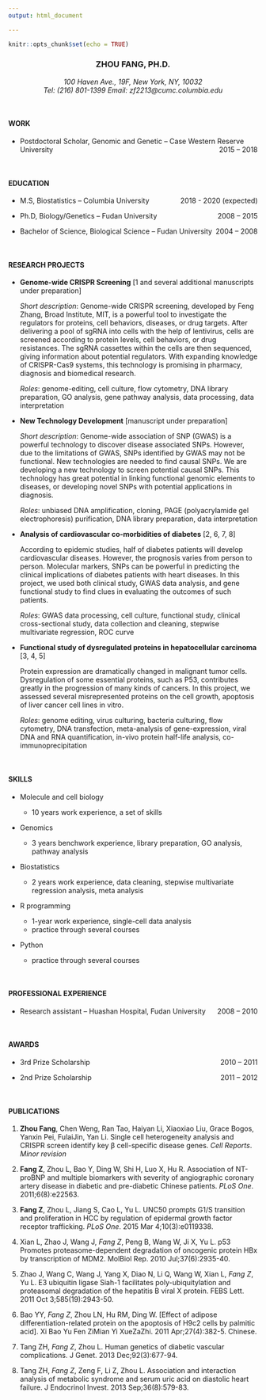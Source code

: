 ```yaml
---
output: html_document

---
```


```r
knitr::opts_chunk$set(echo = TRUE)
```

<center><h3> ZHOU FANG, PH.D. </h3></center>

<center> *100 Haven Ave., 19F, New York, NY, 10032* </center>

<center> *Tel: (216) 801-1399 Email: zf2213@cumc.columbia.edu* </center>

<br>

#### WORK 

+ <p align = "text-align: left;"> Postdoctoral Scholar, Genomic and Genetic – Case Western Reserve University <span style  = "float: right;"> 2015 – 2018 </span> </p>

<br>

#### EDUCATION 

+ <p align = "text-align: left;"> M.S, Biostatistics – Columbia University <span style  = "float: right;"> 2018 - 2020 (expected) </span> </p>

+ <p align = "text-align: left;"> Ph.D, Biology/Genetics – Fudan University <span style  = "float: right;"> 2008 – 2015 </span> </p>

+ <p align = "text-align: left;"> Bachelor of Science, Biological Science – Fudan University <span style  = "float: right;"> 2004 – 2008 </span> </p>

<br>

#### RESEARCH PROJECTS

+ **Genome-wide CRISPR Screening** [1 and several additional manuscripts under preparation]

  *Short description*: Genome-wide CRISPR screening, developed by Feng Zhang, Broad Institute, MIT, is a powerful tool to investigate the regulators for proteins, cell behaviors, diseases, or drug targets. After delivering a pool of sgRNA into cells with the help of lentivirus, cells are screened according to protein levels, cell behaviors, or drug resistances. The sgRNA cassettes within the cells are then sequenced, giving information about potential regulators. With expanding knowledge of CRISPR-Cas9 systems, this technology is promising in pharmacy, diagnosis and biomedical research. 

  *Roles*: genome-editing, cell culture, flow cytometry, DNA library preparation, GO analysis, gene pathway analysis, data processing, data interpretation

+ **New Technology Development** [manuscript under preparation]

  *Short description*: Genome-wide association of SNP (GWAS) is a powerful technology to discover disease associated SNPs. However, due to the limitations of GWAS, SNPs identified by GWAS may not be functional. New technologies are needed to find causal SNPs. We are developing a new technology to screen potential causal SNPs. This technology has great potential in linking functional genomic elements to diseases, or developing novel SNPs with potential applications in diagnosis. 

  *Roles*: unbiased DNA amplification, cloning, PAGE (polyacrylamide gel electrophoresis) purification, DNA library preparation, data interpretation

+ **Analysis of cardiovascular co-morbidities of diabetes** [2, 6, 7, 8]

  According to epidemic studies, half of diabetes patients will develop cardiovascular diseases. However, the prognosis varies from person to person. Molecular markers, SNPs can be powerful in predicting the clinical implications of diabetes patients with heart diseases. In this project, we used both clinical study, GWAS data analysis, and gene functional study to find clues in evaluating the outcomes of such patients. 

  *Roles*: GWAS data processing, cell culture, functional study, clinical cross-sectional study, data collection and cleaning, stepwise multivariate regression, ROC curve

+ **Functional study of dysregulated proteins in hepatocellular carcinoma** [3, 4, 5]

  Protein expression are dramatically changed in malignant tumor cells. Dysregulation of some essential proteins, such as P53, contributes greatly in the progression of many kinds of cancers. In this project, we assessed several misrepresented proteins on the cell growth, apoptosis of liver cancer cell lines in vitro.

  *Roles*: genome editing, virus culturing, bacteria culturing, flow cytometry, DNA transfection, meta-analysis of gene-expression, viral DNA and RNA quantification, in-vivo protein half-life analysis, co-immunoprecipitation

<br>

#### SKILLS

+ Molecule and cell biology

    - 10 years work experience, a set of skills

+ Genomics

    - 3 years benchwork experience, library preparation, GO analysis, pathway analysis

+ Biostatistics

    - 2 years work experience, data cleaning, stepwise multivariate regression analysis, meta analysis

+ R programming

    - 1-year work experience, single-cell data analysis
    - practice through several courses

+ Python

    - practice through several courses

<br>

#### PROFESSIONAL EXPERIENCE 

+ <p align = "text-align: left;"> Research assistant – Huashan Hospital, Fudan University <span style  = "float: right;"> 2008 – 2010 </span> </p>

<br>

#### AWARDS 

+ <p align = "text-align: left;"> 3rd Prize Scholarship <span style  = "float: right;"> 2010 – 2011 </span> </p>

+ <p align = "text-align: left;"> 2nd Prize Scholarship <span style  = "float: right;"> 2011 – 2012 </span> </p>

<br>

#### PUBLICATIONS

1. **Zhou Fang**, Chen Weng, Ran Tao, Haiyan Li, Xiaoxiao Liu, Grace Bogos, Yanxin Pei, FulaiJin, Yan Li. Single cell heterogeneity analysis and CRISPR screen identify key β cell-specific disease genes. *Cell Reports*. *Minor revision*

2. **Fang Z**, Zhou L, Bao Y, Ding W, Shi H, Luo X, Hu R. Association of NT-proBNP and multiple biomarkers with severity of angiographic coronary artery disease in diabetic and pre-diabetic Chinese patients. *PLoS One*. 2011;6(8):e22563. 

3. **Fang Z**, Zhou L, Jiang S, Cao L, Yu L. UNC50 prompts G1/S transition and proliferation in HCC by regulation of epidermal growth factor receptor trafficking. *PLoS One*. 2015 Mar 4;10(3):e0119338. 

4. Xian L, Zhao J, Wang J, *Fang Z*, Peng B, Wang W, Ji X, Yu L. p53 Promotes proteasome-dependent degradation of oncogenic protein HBx by transcription of MDM2. MolBiol Rep. 2010 Jul;37(6):2935-40. 

5. Zhao J, Wang C, Wang J, Yang X, Diao N, Li Q, Wang W, Xian L, *Fang Z*, Yu L. E3 ubiquitin ligase Siah-1 facilitates poly-ubiquitylation and proteasomal degradation of the hepatitis B viral X protein. FEBS Lett. 2011 Oct 3;585(19):2943-50. 
 
6. Bao YY, *Fang Z*, Zhou LN, Hu RM, Ding W. [Effect of adipose differentiation-related protein on the apoptosis of H9c2 cells by palmitic acid]. Xi Bao Yu Fen ZiMian Yi XueZaZhi. 2011 Apr;27(4):382-5. Chinese. 

7. Tang ZH, *Fang Z*, Zhou L. Human genetics of diabetic vascular complications. J Genet. 2013 Dec;92(3):677-94. 

8. Tang ZH, *Fang Z*, Zeng F, Li Z, Zhou L. Association and interaction analysis of metabolic syndrome and serum uric acid on diastolic heart failure. J Endocrinol Invest. 2013 Sep;36(8):579-83. 

 

 

 